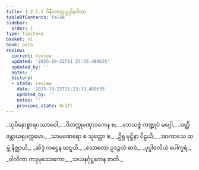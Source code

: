 ```yaml
---
title: 1.2.1.1 ဝိနီတဝတ္ထုဥဒ္ဒါနဂါထာ
tableOfContents: false
sidebar:
  order: 1
type: tipitaka
basket: vi
book: para
review:
  current: review
  updated: '2025-10-22T11:23:33.489635'
  updated_by: ''
  notes: ''
  history:
  - state: review
    date: '2025-10-22T11:23:33.489635'
    updated_by: ''
    notes: ''
    previous_state: draft
---
```



<ReviewStatus review={frontmatter.review} showDetails={true} />

<HypothesisAnnotation frontmatter={frontmatter} />

<DynamicBreadcrumb />

<Paragraph number="942" type="verses" book="para">
_သုပိနောစ္စာရပဿာဝေါ,_  
_ဝိတက္ကုဏှောဒကေန စ;_  
_ဘေသဇ္ဇံ ကဏ္ဍုဝံ မဂ္ဂေါ,_  
_ဝတ္ထိ ဇန္တာဃရုပက္ကမော._  

</Paragraph>

<Paragraph number="943" type="verses" book="para">
_သာမဏေရော စ သုတ္တော စ,_  
_ဦရု မုဋ္ဌိနာ ပီဠယိ;_  
_အာကာသေ ထမ္ဘံ နိဇ္ဈာယိ,_  
_ဆိဒ္ဒံ ကဋ္ဌေန ဃဋ္ဋယိ._  

</Paragraph>

<Paragraph number="944" type="verses" book="para">
_သောတော ဥဒဉ္ဇလံ ဓာဝံ,_  
_ပုပ္ဖါဝလိယံ ပေါက္ခရံ;_  
_ဝါလိကာ ကဒ္ဒမုဿေကော,_  
_သယနင်္ဂုဋ္ဌကေန စာတိ._
</Paragraph>